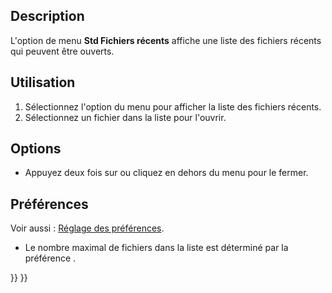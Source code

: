 <languages/>

{{Docnav/fr
|[[Std_Open/fr|Ouvrir]]
|[[Std_CloseActiveWindow/fr|Fermer]]
|[[Std_File_Menu/fr|Menu Fichier]]
|IconL=Std_Open.svg
|IconR=Std_CloseActiveWindow.svg
|IconC=Freecad.svg
}}

<!--Empty=1 to suppress icon-->
{{GuiCommand/fr
|Name=Std RecentFiles
|Name/fr=Std Fichiers récents
|Empty=1
|MenuLocation=Fichier → Ouvrir un fichier récent
|Workbenches=Tous
|SeeAlso=[[Std_Open/fr|Std Ouvrir]], [[Std_Import/fr|Std Importer]]
}}

==Description==

L'option de menu '''Std Fichiers récents''' affiche une liste des fichiers récents qui peuvent être ouverts.

<span id="Usage"></span>
==Utilisation==

# Sélectionnez l'option {{MenuCommand|Fichier → Ouvrir un fichier récent}} du menu pour afficher la liste des fichiers récents.
# Sélectionnez un fichier dans la liste pour l'ouvrir.

==Options==

* Appuyez deux fois sur {{KEY|Échap}} ou cliquez en dehors du menu pour le fermer.

<span id="Preferences"></span>
==Préférences==

Voir aussi : [[Preferences_Editor/fr|Réglage des préférences]].

* Le nombre maximal de fichiers dans la liste est déterminé par la préférence {{MenuCommand|Édition → Préférences... → Général → Général → Taille de la liste des fichiers récents}}.


{{Docnav/fr
|[[Std_Open/fr|Ouvrir]]
|[[Std_CloseActiveWindow/fr|Fermer]]
|[[Std_File_Menu/fr|Menu Fichier]]
|IconL=Std_Open.svg
|IconR=Std_CloseActiveWindow.svg
|IconC=Freecad.svg
}}

{{Std_Base_navi{{#translation:}}}}
{{Userdocnavi{{#translation:}}}}